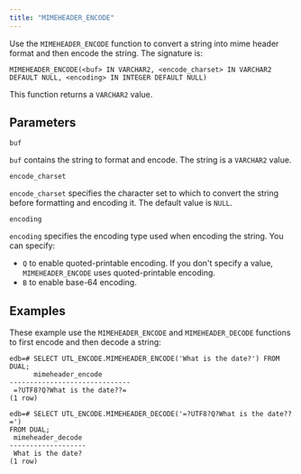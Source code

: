 ```yaml
---
title: "MIMEHEADER_ENCODE"
---
```


Use the `MIMEHEADER_ENCODE` function to convert a string into mime header format and then encode the string. The signature is:

```text
MIMEHEADER_ENCODE(<buf> IN VARCHAR2, <encode_charset> IN VARCHAR2
DEFAULT NULL, <encoding> IN INTEGER DEFAULT NULL)
```

This function returns a `VARCHAR2` value.

## Parameters

`buf`

 `buf` contains the string to format and encode. The string is a `VARCHAR2` value.

`encode_charset`

 `encode_charset` specifies the character set to which to convert the string before formatting and encoding it. The default value is `NULL`.

`encoding`

 `encoding` specifies the encoding type used when encoding the string. You can specify:

-   `Q` to enable quoted-printable encoding. If you don't specify a value, `MIMEHEADER_ENCODE` uses quoted-printable encoding.
-   `B` to enable base-64 encoding.

## Examples

These example use the `MIMEHEADER_ENCODE` and `MIMEHEADER_DECODE` functions to first encode and then decode a string:

```text
edb=# SELECT UTL_ENCODE.MIMEHEADER_ENCODE('What is the date?') FROM DUAL;
      mimeheader_encode
------------------------------
 =?UTF8?Q?What is the date??=
(1 row)

edb=# SELECT UTL_ENCODE.MIMEHEADER_DECODE('=?UTF8?Q?What is the date??=')
FROM DUAL;
 mimeheader_decode
-------------------
 What is the date?
(1 row)
```
